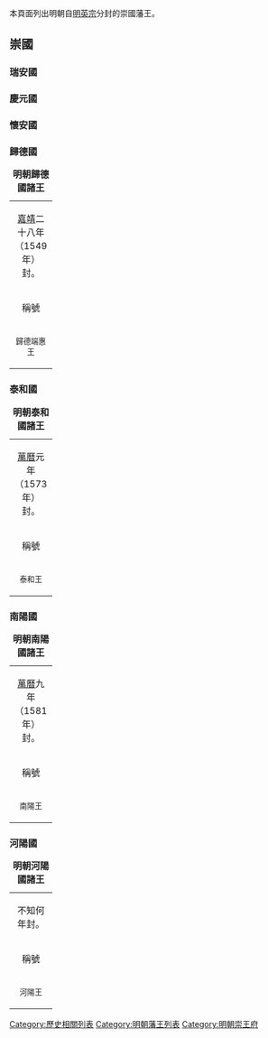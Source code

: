 {{CJK-New-Char|30730}}
本頁面列出明朝自[[明英宗|明英宗]]分封的崇國藩王。

==崇國==
{{明朝諸王列表/崇國}}
===瑞安國===
{{明朝諸王列表/瑞安國}}
===慶元國===
{{明朝諸王列表/慶元國}}
===懷安國===
{{明朝諸王列表/懷安國}}
===歸德國===
{| class="wikitable" width=98%
|+'''明朝歸德國諸王'''
|-
| colspan=5 align="center"|[[嘉靖|嘉靖]]二十八年（1549年）封。
|-
!稱號||style="white-space:nowrap;"|國君姓名||關係||在位年數||註記
|-
|width="60" align ="center"|<small>歸德端惠王||width="70" align ="center"|<small>[[朱載壃|朱載壃]]||width="135"|<small>朱厚燿、庶五子||width="115" align ="center"|<small>1549年—1590年||<small>嘉靖二十八年封。[[萬曆|萬曆]]十八年薨。無子，除。
|}
===泰和國===
{| class="wikitable" width=98%
|+'''明朝泰和國諸王''' 
|-
| colspan=5 align="center"|[[萬曆|萬曆]]元年（1573年）封。
|-
!稱號||style="white-space:nowrap;"|國君姓名||關係||在位年數||註記
|-
|width="60" align ="center"|<small>泰和王||width="70" align ="center"|<small>[[朱常𣶏|朱常𣶏]]||width="135"|<small>朱翊𨰜、庶一子||width="115" align ="center"|<small>1573年—1578年||<small>萬曆元年封。六年改封崇[[世子|世子]]，郡爵不再襲。
|}
===南陽國===
{| class="wikitable" width=98%
|+'''明朝南陽國諸王''' 
|-
| colspan=5 align="center"|[[萬曆|萬曆]]九年（1581年）封。
|-
!稱號||style="white-space:nowrap;"|國君姓名||關係||在位年數||註記
|-
|width="60" align ="center"|<small>南陽王||width="70" align ="center"|<small>[[朱常𰜰|朱常{{僻字]]||width="135"|<small>朱翊𨰜、庶二子||width="115" align ="center"|<small>1581年—1586年||<small>萬曆九年封。
|}

===河陽國===
{| class="wikitable" width=98%
|+'''明朝河陽國諸王''' 
|-
| colspan=5 align="center"|不知何年封。
|-
!稱號||style="white-space:nowrap;"|國君姓名||關係||在位年數||註記
|-
|width="60" align ="center"|<small>河陽王||width="70" align ="center"|<small>[[朱由材|朱由材]]||width="135"|<small>朱常{{僻字|𰜰|⿰氵⿱水聿}}、庶五子||width="115" align ="center"|<small>？年—1642年||<small>不知何年封。[[崇禎|崇禎]]十五年閏十一月薨。
|}

{{明朝藩王列表}}

[[Category:歷史相關列表|Category:歷史相關列表]]
[[Category:明朝藩王列表|Category:明朝藩王列表]]
[[Category:明朝崇王府|Category:明朝崇王府]]
